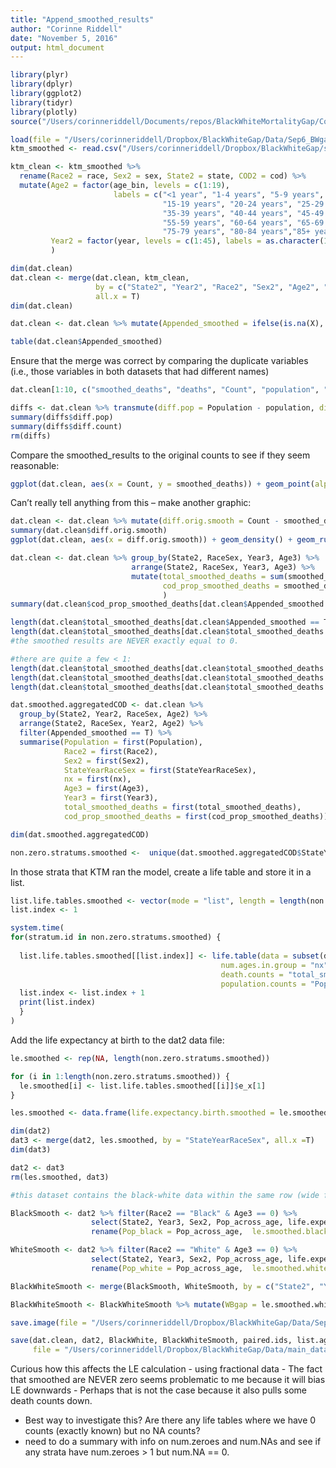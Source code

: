 ```yaml
---
title: "Append_smoothed_results"
author: "Corinne Riddell"
date: "November 5, 2016"
output: html_document
---
```


```r
library(plyr)
library(dplyr)
library(ggplot2)
library(tidyr)
library(plotly)
source("/Users/corinneriddell/Documents/repos/BlackWhiteMortalityGap/Code/life_expectancy_functions.R")
```

```r
load(file = "/Users/corinneriddell/Dropbox/BlackWhiteGap/Data/Sep6_BWgap.Rdata")
ktm_smoothed <- read.csv("/Users/corinneriddell/Dropbox/BlackWhiteGap/smoothed_results.csv")
```

```r
ktm_clean <- ktm_smoothed %>% 
  rename(Race2 = race, Sex2 = sex, State2 = state, COD2 = cod) %>%
  mutate(Age2 = factor(age_bin, levels = c(1:19), 
                       labels = c("<1 year", "1-4 years", "5-9 years", "10-14 years", 
                                  "15-19 years", "20-24 years", "25-29 years", "30-34 years",
                                  "35-39 years", "40-44 years", "45-49 years", "50-54 years", 
                                  "55-59 years", "60-64 years", "65-69 years", "70-74 years", 
                                  "75-79 years", "80-84 years","85+ years"), ordered = T),
         Year2 = factor(year, levels = c(1:45), labels = as.character(1969:2013))
         )
```

```r
dim(dat.clean)
dat.clean <- merge(dat.clean, ktm_clean, 
                   by = c("State2", "Year2", "Race2", "Sex2", "Age2", "COD2"), 
                   all.x = T)
dim(dat.clean)

dat.clean <- dat.clean %>% mutate(Appended_smoothed = ifelse(is.na(X), F, T))

table(dat.clean$Appended_smoothed)
```

Ensure that the merge was correct by comparing the duplicate variables (i.e., those variables in both datasets that had different names)

```r
dat.clean[1:10, c("smoothed_deaths", "deaths", "Count", "population", "Population", "State2", "Age2", "Sex2", "Race2", "COD2")]

diffs <- dat.clean %>% transmute(diff.pop = Population - population, diff.count = Count - deaths)
summary(diffs$diff.pop)
summary(diffs$diff.count)
rm(diffs)
```

Compare the smoothed_results to the original counts to see if they seem reasonable:

```r
ggplot(dat.clean, aes(x = Count, y = smoothed_deaths)) + geom_point(alpha = 0.1)
```

Can't really tell anything from this -- make another graphic:

```r
dat.clean <- dat.clean %>% mutate(diff.orig.smooth = Count - smoothed_deaths)
summary(dat.clean$diff.orig.smooth)
ggplot(dat.clean, aes(x = diff.orig.smooth)) + geom_density() + geom_rug(alpha = 0.1)
```

```r
dat.clean <- dat.clean %>% group_by(State2, RaceSex, Year3, Age3) %>%
                           arrange(State2, RaceSex, Year3, Age3) %>%
                           mutate(total_smoothed_deaths = sum(smoothed_deaths),
                                  cod_prop_smoothed_deaths = smoothed_deaths/total_smoothed_deaths
                                  )
summary(dat.clean$cod_prop_smoothed_deaths[dat.clean$Appended_smoothed == F])

length(dat.clean$total_smoothed_deaths[dat.clean$Appended_smoothed == T])
length(dat.clean$total_smoothed_deaths[dat.clean$total_smoothed_deaths == 0 & dat.clean$Appended_smoothed == T])
#the smoothed results are NEVER exactly equal to 0. 

#there are quite a few < 1:
length(dat.clean$total_smoothed_deaths[dat.clean$total_smoothed_deaths < 0.1 & dat.clean$Appended_smoothed == T])
length(dat.clean$total_smoothed_deaths[dat.clean$total_smoothed_deaths < 0.5 & dat.clean$Appended_smoothed == T])
length(dat.clean$total_smoothed_deaths[dat.clean$total_smoothed_deaths < 1 & dat.clean$Appended_smoothed == T])
```

```r
dat.smoothed.aggregatedCOD <- dat.clean %>% 
  group_by(State2, Year2, RaceSex, Age2) %>%
  arrange(State2, RaceSex, Year2, Age2) %>%
  filter(Appended_smoothed == T) %>%
  summarise(Population = first(Population),
            Race2 = first(Race2), 
            Sex2 = first(Sex2), 
            StateYearRaceSex = first(StateYearRaceSex),
            nx = first(nx),
            Age3 = first(Age3),
            Year3 = first(Year3),
            total_smoothed_deaths = first(total_smoothed_deaths),
            cod_prop_smoothed_deaths = first(cod_prop_smoothed_deaths)) 

dim(dat.smoothed.aggregatedCOD)

non.zero.stratums.smoothed <-  unique(dat.smoothed.aggregatedCOD$StateYearRaceSex)
```

In those strata that KTM ran the model, create a life table and store it in a list.

```r
list.life.tables.smoothed <- vector(mode = "list", length = length(non.zero.stratums.smoothed))
list.index <- 1

system.time(
for(stratum.id in non.zero.stratums.smoothed) {
  
  list.life.tables.smoothed[[list.index]] <- life.table(data = subset(dat.smoothed.aggregatedCOD, StateYearRaceSex == stratum.id), 
                                               num.ages.in.group = "nx", 
                                               death.counts = "total_smoothed_deaths", 
                                               population.counts = "Population")
  list.index <- list.index + 1
  print(list.index)
  }
)

```

Add the life expectancy at birth to the dat2 data file:

```r
le.smoothed <- rep(NA, length(non.zero.stratums.smoothed))

for (i in 1:length(non.zero.stratums.smoothed)) {
  le.smoothed[i] <- list.life.tables.smoothed[[i]]$e_x[1]
}

les.smoothed <- data.frame(life.expectancy.birth.smoothed = le.smoothed, StateYearRaceSex = non.zero.stratums.smoothed)

dim(dat2)
dat3 <- merge(dat2, les.smoothed, by = "StateYearRaceSex", all.x =T)
dim(dat3)

dat2 <- dat3
rm(les.smoothed, dat3)
```

```r
#this dataset contains the black-white data within the same row (wide format) for each year-state-sex strata

BlackSmooth <- dat2 %>% filter(Race2 == "Black" & Age3 == 0) %>% 
                  select(State2, Year3, Sex2, Pop_across_age, life.expectancy.birth.smoothed) %>%
                  rename(Pop_black = Pop_across_age,  le.smoothed.black = life.expectancy.birth.smoothed)

WhiteSmooth <- dat2 %>% filter(Race2 == "White" & Age3 == 0) %>% 
                  select(State2, Year3, Sex2, Pop_across_age, life.expectancy.birth.smoothed) %>%
                  rename(Pop_white = Pop_across_age,  le.smoothed.white = life.expectancy.birth.smoothed)

BlackWhiteSmooth <- merge(BlackSmooth, WhiteSmooth, by = c("State2", "Year3", "Sex2"))

BlackWhiteSmooth <- BlackWhiteSmooth %>% mutate(WBgap = le.smoothed.white - le.smoothed.black)
```

```r
save.image(file = "/Users/corinneriddell/Dropbox/BlackWhiteGap/Data/Sep6_BWgap.Rdata")
```

```r
save(dat.clean, dat2, BlackWhite, BlackWhiteSmooth, paired.ids, list.age.decomp.tables, list.cod.decomp.tables,
     file = "/Users/corinneriddell/Dropbox/BlackWhiteGap/Data/main_datasets.Rdata")
```

Curious how this affects the LE calculation 
- using fractional data
- The fact that smoothed are NEVER zero seems problematic to me because it will bias LE downwards
- Perhaps that is not the case because it also pulls some death counts down.

- Best way to investigate this? Are there any life tables where we have 0 counts (exactly known) but no NA counts?
- need to do a summary with info on num.zeroes and num.NAs and see if any strata have num.zeroes > 1 but num.NA == 0.







